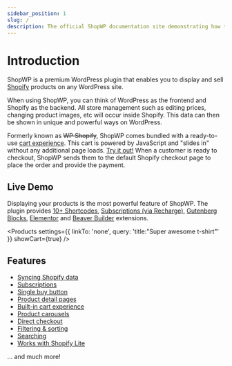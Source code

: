 ```yaml
---
sidebar_position: 1
slug: /
description: The official ShopWP documentation site demonstrating how to use the plugin, and tutorial guides for solving common plugin issues.
---
```



# Introduction

ShopWP is a premium WordPress plugin that enables you to display and sell [Shopify](https://shopify.pxf.io/5bPL0L) products on any WordPress site.

When using ShopWP, you can think of WordPress as the frontend and Shopify as the backend. All store management such as editing prices, changing product images, etc will occur inside Shopify. This data can then be shown in unique and powerful ways on WordPress.

Formerly known as ~~WP Shopify~~, ShopWP comes bundled with a ready-to-use <a href="#!" className="shopwp-cart-trigger">cart experience</a>. This cart is powered by JavaScript and "slides in" without any additional page loads. <a href="#!" className="shopwp-cart-trigger">Try it out!</a> When a customer is ready to checkout, ShopWP sends them to the default Shopify checkout page to place the order and provide the payment.

## Live Demo

Displaying your products is the most powerful feature of ShopWP. The plugin provides [10+ Shortcodes](/shortcodes/wps_products), [Subscriptions (via Recharge)](/guides/subscriptions), [Gutenberg Blocks](/guides/gutenberg-blocks), [Elementor](/guides/elementor-extension) and [Beaver Builder](/guides/beaver-builder-extension) extensions.

<Products
	settings={{ linkTo: 'none', query: 'title:"Super awesome t-shirt"' }}
	showCart={true}
/>

## Features

- [Syncing Shopify data](/getting-started/syncing)
- [Subscriptions](/guides/subscriptions)
- [Single buy button](/shortcodes/wps_products_buy_button)
- [Product detail pages](/getting-started/displaying)
- [Built-in cart experience](https://wpshop.io/features/#cart-experience)
- [Product carousels](https://wpshop.io/features/#carousel)
- [Direct checkout](https://wpshop.io/features/#direct-checkout)
- [Filtering & sorting](/shortcodes/wps_storefront)
- [Searching](/shortcodes/wps_search)
- [Works with Shopify Lite](https://shopify.pxf.io/vnqbrj)

... and much more!
